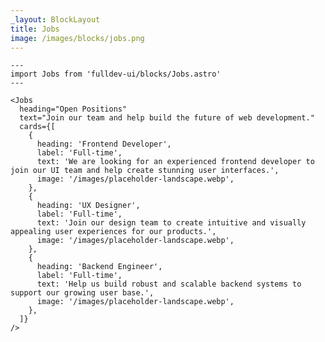 ```yaml
---
_layout: BlockLayout
title: Jobs
image: /images/blocks/jobs.png
---
```


```astro live
---
import Jobs from 'fulldev-ui/blocks/Jobs.astro'
---

<Jobs
  heading="Open Positions"
  text="Join our team and help build the future of web development."
  cards={[
    {
      heading: 'Frontend Developer',
      label: 'Full-time',
      text: 'We are looking for an experienced frontend developer to join our UI team and help create stunning user interfaces.',
      image: '/images/placeholder-landscape.webp',
    },
    {
      heading: 'UX Designer',
      label: 'Full-time',
      text: 'Join our design team to create intuitive and visually appealing user experiences for our products.',
      image: '/images/placeholder-landscape.webp',
    },
    {
      heading: 'Backend Engineer',
      label: 'Full-time',
      text: 'Help us build robust and scalable backend systems to support our growing user base.',
      image: '/images/placeholder-landscape.webp',
    },
  ]}
/>
```
